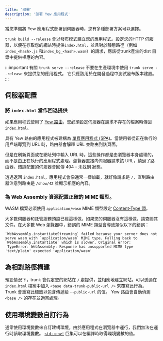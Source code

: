 ```yaml
---
title: '部署'
description: '部署 Yew 應用程式'
---
```


當您準備將 Yew 應用程式部署到伺服器時，您有多種部署方案可以選擇。

`trunk build --release` 會以發布模式建立您的應用程式。設定您的HTTP 伺服器，以便在存取您的網站時提供`index.html`，並且對於靜態路徑（例如`index_<hash>.js` 和`index_bg_<hash>.wasm`）的請求，應該從trunk產生的dist 目錄中提供相應的內容。

:::important 有關 `trunk serve --release`
不要在生產環境中使用 `trunk serve --release` 來提供您的應用程式。
它只應該用於在開發過程中測試發布版本建置。
:::

## 伺服器配置

### 將 `index.html` 當作回退提供

如果應用程式使用了 [Yew 路由](concepts/router.mdx)，您必須設定伺服器在請求不存在的檔案時傳回 `index.html`。

具有 Yew 路由的應用程式被建構為 [單頁應用程式 (SPA)](https://developer.mozilla.org/en-US/docs/Glossary/SPA)。當使用者從正在執行的用戶端導覽到 URL 時，路由器會解釋 URL 並路由到該頁面。

但是在刷新頁面或在網址列中輸入 URL 時，這些操作都是由瀏覽器本身處理的，而不是由正在執行的應用程式處理。瀏覽器直接向伺服器請求該 URL，繞過了路由器。錯誤配置的伺服器會回傳 404 - 未找到 狀態。

透過返回 `index.html`，應用程式會像通常一樣加載，就好像請求是 `/`，直到路由器注意到路由是 `/show/42` 並顯示相應的內容。

### 為 Web Assembly 資源配置正確的 MIME 類型。

WASM 檔案必須使用 `application/wasm` MIME 類型設定 [Content-Type 頭](https://developer.mozilla.org/en-US/docs/Web/HTTP/Headers/Content-Type)。

大多數伺服器和託管服務預設已經這樣做。如果您的伺服器沒有這樣做，請查閱其文件。在大多數 Web 瀏覽器中，錯誤的 MIME 類型會導致類似以下的錯誤：

```ignore
`WebAssembly.instantiateStreaming` failed because your server does not serve wasm with `application/wasm` MIME type. Falling back to `WebAssembly.instantiate` which is slower. Original error:
 TypeError: WebAssembly: Response has unsupported MIME type 'text/plain' expected 'application/wasm'
```

## 為相對路徑構建

預設情況下，trunk 會假定您的網站在 `/` 處提供，並相應地建立網站。可以透過在 `index.html` 檔案中加入 `<base data-trunk-public-url />` 來覆寫此行為。 Trunk 會重寫此標籤以包含傳遞給 `--public-url` 的值。 Yew 路由會自動偵測 `<base />` 的存在並適當處理。

## 使用環境變數自訂行為

通常使用環境變數來自訂建構環境。由於應用程式在瀏覽器中運行，我們無法在運行時讀取環境變數。
[`std::env!`](https://doc.rust-lang.org/std/macro.env.html) 巨集可以在編譯時取得環境變數的值。
